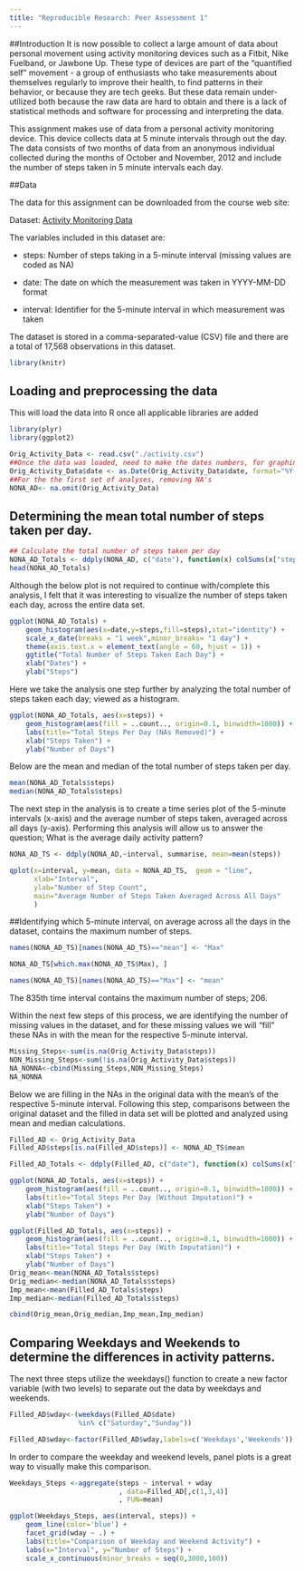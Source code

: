 ```yaml
---
title: "Reproducible Research: Peer Assessment 1"
---
```

##Introduction
It is now possible to collect a large amount of data about personal movement using activity monitoring devices such as a Fitbit, Nike Fuelband, or Jawbone Up. These type of devices are part of the "quantified self" movement - a group of enthusiasts who take measurements about themselves regularly to improve their health, to find patterns in their behavior, or because they are tech geeks. But these data remain under-utilized both because the raw data are hard to obtain and there is a lack of statistical methods and software for processing and interpreting the data.

This assignment makes use of data from a personal activity monitoring device. This device collects data at 5 minute intervals through out the day. The data consists of two months of data from an anonymous individual collected during the months of October and November, 2012 and include the number of steps taken in 5 minute intervals each day.

##Data

The data for this assignment can be downloaded from the course web site:

Dataset: [Activity Monitoring Data](https://d396qusza40orc.cloudfront.net/repdata%2Fdata%2Factivity.zip)

The variables included in this dataset are:

-   steps: Number of steps taking in a 5-minute interval (missing values are coded as NA)

-   date: The date on which the measurement was taken in YYYY-MM-DD format

-   interval: Identifier for the 5-minute interval in which measurement was taken

The dataset is stored in a comma-separated-value (CSV) file and there are a total of 17,568 observations in this dataset.

```r
library(knitr)
```
## Loading and preprocessing the data

This will load the data into R once all applicable libraries are added

``` r
library(plyr)
library(ggplot2)

Orig_Activity_Data <- read.csv("./activity.csv")
##Once the data was loaded, need to make the dates numbers, for graphing purposes
Orig_Activity_Data$date <- as.Date(Orig_Activity_Data$date, format="%Y-%m-%d")
##For the the first set of analyses, removing NA's
NONA_AD<- na.omit(Orig_Activity_Data)
```
## Determining the mean total number of steps taken per day.
``` r
## Calculate the total number of steps taken per day
NONA_AD_Totals <- ddply(NONA_AD, c("date"), function(x) colSums(x["steps"]))
head(NONA_AD_Totals)
```

Although the below plot is not required to continue with/complete this analysis, I felt that it was interesting to visualize the number of steps taken each day, across the entire data set.

```r
ggplot(NONA_AD_Totals) + 
    geom_histogram(aes(x=date,y=steps,fill=steps),stat="identity") +
    scale_x_date(breaks = "1 week",minor_breaks= "1 day") +
    theme(axis.text.x = element_text(angle = 60, hjust = 1)) +
    ggtitle("Total Number of Steps Taken Each Day") +
    xlab("Dates") + 
    ylab("Steps")
```

Here we take the analysis one step further by analyzing the total number of steps taken each day; viewed as a histogram.

```r
ggplot(NONA_AD_Totals, aes(x=steps)) + 
    geom_histogram(aes(fill = ..count.., origin=0.1, binwidth=1000)) +
    labs(title="Total Steps Per Day (NAs Removed)") +
    xlab("Steps Taken") +
    ylab("Number of Days")
```

Below are the mean and median of the total number of steps taken per day.

```r
mean(NONA_AD_Totals$steps)
median(NONA_AD_Totals$steps)
```

The next step in the analysis is to create a time series plot of the 5-minute intervals (x-axis) and the average number of steps taken, averaged across 
all days (y-axis).  Performing this analysis will allow us to answer the question; What is the average daily activity pattern? 

```r
NONA_AD_TS <- ddply(NONA_AD,~interval, summarise, mean=mean(steps))

qplot(x=interval, y=mean, data = NONA_AD_TS,  geom = "line",
      xlab="Interval",
      ylab="Number of Step Count",
      main="Average Number of Steps Taken Averaged Across All Days"
      )
```

##Identifying which 5-minute interval, on average across all the days in the dataset, contains the maximum number of steps.

```r
names(NONA_AD_TS)[names(NONA_AD_TS)=="mean"] <- "Max"
```
```r
NONA_AD_TS[which.max(NONA_AD_TS$Max), ]   
```
```r
names(NONA_AD_TS)[names(NONA_AD_TS)=="Max"] <- "mean"
```

The 835th time interval contains the maximum number of steps; 206.


Within the next few steps of this process, we are identifying the number of missing values in the dataset, and for these missing values we will "fill" these NAs in with the mean for the respective 5-minute interval. 

```r
Missing_Steps<-sum(is.na(Orig_Activity_Data$steps))
NON_Missing_Steps<-sum(!is.na(Orig_Activity_Data$steps))
NA_NONNA<-cbind(Missing_Steps,NON_Missing_Steps)
NA_NONNA
```

Below we are filling in the NAs in the original data with the mean's of the respective 5-minute interval.  Following this step, comparisons between the original dataset and the filled in data set will be plotted and analyzed using mean and median calculations.

```r
Filled_AD <- Orig_Activity_Data
Filled_AD$steps[is.na(Filled_AD$steps)] <- NONA_AD_TS$mean

Filled_AD_Totals <- ddply(Filled_AD, c("date"), function(x) colSums(x["steps"]))

ggplot(NONA_AD_Totals, aes(x=steps)) + 
    geom_histogram(aes(fill = ..count.., origin=0.1, binwidth=1000)) +
    labs(title="Total Steps Per Day (Without Imputation)") +
    xlab("Steps Taken") +
    ylab("Number of Days")
```
```r
ggplot(Filled_AD_Totals, aes(x=steps)) + 
    geom_histogram(aes(fill = ..count.., origin=0.1, binwidth=1000)) +
    labs(title="Total Steps Per Day (With Imputation)") +
    xlab("Steps Taken") +
    ylab("Number of Days")
Orig_mean<-mean(NONA_AD_Totals$steps)
Orig_median<-median(NONA_AD_Totals$steps)
Imp_mean<-mean(Filled_AD_Totals$steps)
Imp_median<-median(Filled_AD_Totals$steps)

cbind(Orig_mean,Orig_median,Imp_mean,Imp_median)
```

## Comparing Weekdays and Weekends to determine the differences in activity patterns.
The next three steps utilize the weekdays() function to create a new factor variable (with two levels) to separate out the data by weekdays and weekends.

```r
Filled_AD$wday<-(weekdays(Filled_AD$date) 
                 %in% c("Saturday","Sunday"))

Filled_AD$wday<-factor(Filled_AD$wday,labels=c('Weekdays','Weekends'))

```

In order to compare the weekday and weekend levels, panel plots is a great way to visually make this comparison. 

```r
Weekdays_Steps <-aggregate(steps ~ interval + wday
                           , data=Filled_AD[,c(1,3,4)]
                           , FUN=mean)

ggplot(Weekdays_Steps, aes(interval, steps)) +
    geom_line(color='blue') + 
    facet_grid(wday ~ .) + 
    labs(title="Comparison of Weekday and Weekend Activity") +
    labs(x="Interval", y="Number of Steps") +
    scale_x_continuous(minor_breaks = seq(0,3000,100))
```